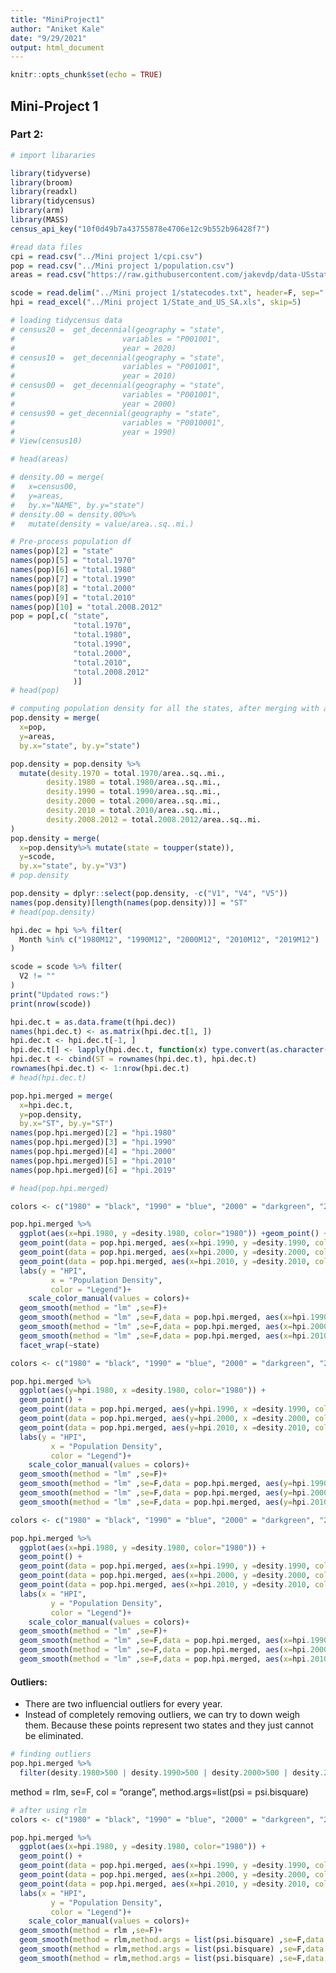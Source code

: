 ```yaml
---
title: "MiniProject1"
author: "Aniket Kale"
date: "9/29/2021"
output: html_document
---
```


```r
knitr::opts_chunk$set(echo = TRUE)
```


## Mini-Project 1

### Part 2:

```r
# import libararies

library(tidyverse)
library(broom)
library(readxl)
library(tidycensus)
library(arm)
library(MASS)
census_api_key("10f0d49b7a43755878e4706e12c9b552b96428f7")

```

```r
#read data files
cpi = read.csv("../Mini project 1/cpi.csv")
pop = read.csv("../Mini project 1/population.csv")
areas = read.csv("https://raw.githubusercontent.com/jakevdp/data-USstates/master/state-areas.csv", stringsAsFactors=FALSE, fileEncoding="latin1")

scode = read.delim("../Mini project 1/statecodes.txt", header=F, sep=" ")
hpi = read_excel("../Mini project 1/State_and_US_SA.xls", skip=5)
```

```r
# loading tidycensus data
# census20 =  get_decennial(geography = "state", 
#                        variables = "P001001", 
#                        year = 2020)
# census10 =  get_decennial(geography = "state", 
#                        variables = "P001001", 
#                        year = 2010)
# census00 =  get_decennial(geography = "state", 
#                        variables = "P001001", 
#                        year = 2000)
# census90 = get_decennial(geography = "state", 
#                        variables = "P0010001", 
#                        year = 1990)
# View(census10)
```

```r
# head(areas)

# density.00 = merge(
#   x=census00,
#   y=areas,
#   by.x="NAME", by.y="state")
# density.00 = density.00%>%
#   mutate(density = value/area..sq..mi.)
```

```r
# Pre-process population df
names(pop)[2] = "state"
names(pop)[5] = "total.1970"
names(pop)[6] = "total.1980"
names(pop)[7] = "total.1990"
names(pop)[8] = "total.2000"
names(pop)[9] = "total.2010"
names(pop)[10] = "total.2008.2012"
pop = pop[,c( "state",
              "total.1970",
              "total.1980",
              "total.1990",
              "total.2000",
              "total.2010",
              "total.2008.2012"
              )]
# head(pop)
```

```r
# computing population density for all the states, after merging with areas df
pop.density = merge(
  x=pop,
  y=areas,
  by.x="state", by.y="state")

pop.density = pop.density %>%
  mutate(desity.1970 = total.1970/area..sq..mi.,
        desity.1980 = total.1980/area..sq..mi.,
        desity.1990 = total.1990/area..sq..mi.,
        desity.2000 = total.2000/area..sq..mi.,
        desity.2010 = total.2010/area..sq..mi.,
        desity.2008.2012 = total.2008.2012/area..sq..mi.
)
pop.density = merge(
  x=pop.density%>% mutate(state = toupper(state)),
  y=scode,
  by.x="state", by.y="V3")
# pop.density
```
```r



pop.density = dplyr::select(pop.density, -c("V1", "V4", "V5"))
names(pop.density)[length(names(pop.density))] = "ST"
# head(pop.density)
```

```r
hpi.dec = hpi %>% filter(
  Month %in% c("1980M12", "1990M12", "2000M12", "2010M12", "2019M12")
)
```


```r
scode = scode %>% filter(
  V2 != ""
)
print("Updated rows:")
print(nrow(scode))
```

```r
hpi.dec.t = as.data.frame(t(hpi.dec))
names(hpi.dec.t) <- as.matrix(hpi.dec.t[1, ])
hpi.dec.t <- hpi.dec.t[-1, ]
hpi.dec.t[] <- lapply(hpi.dec.t, function(x) type.convert(as.character(x)))
hpi.dec.t <- cbind(ST = rownames(hpi.dec.t), hpi.dec.t)
rownames(hpi.dec.t) <- 1:nrow(hpi.dec.t)
# head(hpi.dec.t)
```
```r
 
pop.hpi.merged = merge(
  x=hpi.dec.t,
  y=pop.density,
  by.x="ST", by.y="ST")
names(pop.hpi.merged)[2] = "hpi.1980"
names(pop.hpi.merged)[3] = "hpi.1990"
names(pop.hpi.merged)[4] = "hpi.2000"
names(pop.hpi.merged)[5] = "hpi.2010"
names(pop.hpi.merged)[6] = "hpi.2019"

# head(pop.hpi.merged)
```
```r
colors <- c("1980" = "black", "1990" = "blue", "2000" = "darkgreen", "2010" = "orange")

pop.hpi.merged %>%
  ggplot(aes(x=hpi.1980, y =desity.1980, color="1980")) +geom_point() +
  geom_point(data = pop.hpi.merged, aes(x=hpi.1990, y =desity.1990, col = "1990"))+
  geom_point(data = pop.hpi.merged, aes(x=hpi.2000, y =desity.2000, col = "2000"))+
  geom_point(data = pop.hpi.merged, aes(x=hpi.2010, y =desity.2010, col = "2010"))+
  labs(y = "HPI",
         x = "Population Density",
         color = "Legend")+
    scale_color_manual(values = colors)+
  geom_smooth(method = "lm" ,se=F)+
  geom_smooth(method = "lm" ,se=F,data = pop.hpi.merged, aes(x=hpi.1990, y =desity.1990, col = "1990"))+
  geom_smooth(method = "lm" ,se=F,data = pop.hpi.merged, aes(x=hpi.2000, y =desity.2000, col = "2000"))+
  geom_smooth(method = "lm" ,se=F,data = pop.hpi.merged, aes(x=hpi.2010, y =desity.2010, col = "2010"))+
  facet_wrap(~state)
```
```r
colors <- c("1980" = "black", "1990" = "blue", "2000" = "darkgreen", "2010" = "orange")

pop.hpi.merged %>%
  ggplot(aes(y=hpi.1980, x =desity.1980, color="1980")) +
  geom_point() +
  geom_point(data = pop.hpi.merged, aes(y=hpi.1990, x =desity.1990, col = "1990"))+
  geom_point(data = pop.hpi.merged, aes(y=hpi.2000, x =desity.2000, col = "2000"))+
  geom_point(data = pop.hpi.merged, aes(y=hpi.2010, x =desity.2010, col = "2010"))+
  labs(y = "HPI",
         x = "Population Density",
         color = "Legend")+
    scale_color_manual(values = colors)+
  geom_smooth(method = "lm" ,se=F)+
  geom_smooth(method = "lm" ,se=F,data = pop.hpi.merged, aes(y=hpi.1990, x =desity.1990, col = "1990"))+
  geom_smooth(method = "lm" ,se=F,data = pop.hpi.merged, aes(y=hpi.2000, x =desity.2000, col = "2000"))+
  geom_smooth(method = "lm" ,se=F,data = pop.hpi.merged, aes(y=hpi.2010, x =desity.2010, col = "2010"))
```

```r
colors <- c("1980" = "black", "1990" = "blue", "2000" = "darkgreen", "2010" = "orange")

pop.hpi.merged %>%
  ggplot(aes(x=hpi.1980, y =desity.1980, color="1980")) +
  geom_point() +
  geom_point(data = pop.hpi.merged, aes(x=hpi.1990, y =desity.1990, col = "1990"))+
  geom_point(data = pop.hpi.merged, aes(x=hpi.2000, y =desity.2000, col = "2000"))+
  geom_point(data = pop.hpi.merged, aes(x=hpi.2010, y =desity.2010, col = "2010"))+
  labs(x = "HPI",
         y = "Population Density",
         color = "Legend")+
    scale_color_manual(values = colors)+
  geom_smooth(method = "lm" ,se=F)+
  geom_smooth(method = "lm" ,se=F,data = pop.hpi.merged, aes(x=hpi.1990, y =desity.1990, col = "1990"))+
  geom_smooth(method = "lm" ,se=F,data = pop.hpi.merged, aes(x=hpi.2000, y =desity.2000, col = "2000"))+
  geom_smooth(method = "lm" ,se=F,data = pop.hpi.merged, aes(x=hpi.2010, y =desity.2010, col = "2010"))
```

#### Outliers:
* There are two influencial outliers for every year.
* Instead of completely removing outliers, we can try to down weigh them. Because these points represent two states and they just cannot be eliminated.

```r

# finding outliers
pop.hpi.merged %>%
  filter(desity.1980>500 | desity.1990>500 | desity.2000>500 | desity.2010>500)
```

method = rlm, se=F, col = "orange",
              method.args=list(psi = psi.bisquare)
              

```r

# after using rlm
colors <- c("1980" = "black", "1990" = "blue", "2000" = "darkgreen", "2010" = "orange")

pop.hpi.merged %>%
  ggplot(aes(x=hpi.1980, y =desity.1980, color="1980")) +
  geom_point() +
  geom_point(data = pop.hpi.merged, aes(x=hpi.1990, y =desity.1990, col = "1990"))+
  geom_point(data = pop.hpi.merged, aes(x=hpi.2000, y =desity.2000, col = "2000"))+
  geom_point(data = pop.hpi.merged, aes(x=hpi.2010, y =desity.2010, col = "2010"))+
  labs(x = "HPI",
         y = "Population Density",
         color = "Legend")+
    scale_color_manual(values = colors)+
  geom_smooth(method = rlm ,se=F)+
  geom_smooth(method = rlm,method.args = list(psi.bisquare) ,se=F,data = pop.hpi.merged, aes(x=hpi.1990, y =desity.1990, col = "1990"))+
  geom_smooth(method = rlm,method.args = list(psi.bisquare) ,se=F,data = pop.hpi.merged, aes(x=hpi.2000, y =desity.2000, col = "2000"))+
  geom_smooth(method = rlm,method.args = list(psi.bisquare) ,se=F,data = pop.hpi.merged, aes(x=hpi.2010, y =desity.2010, col = "2010"))

```

